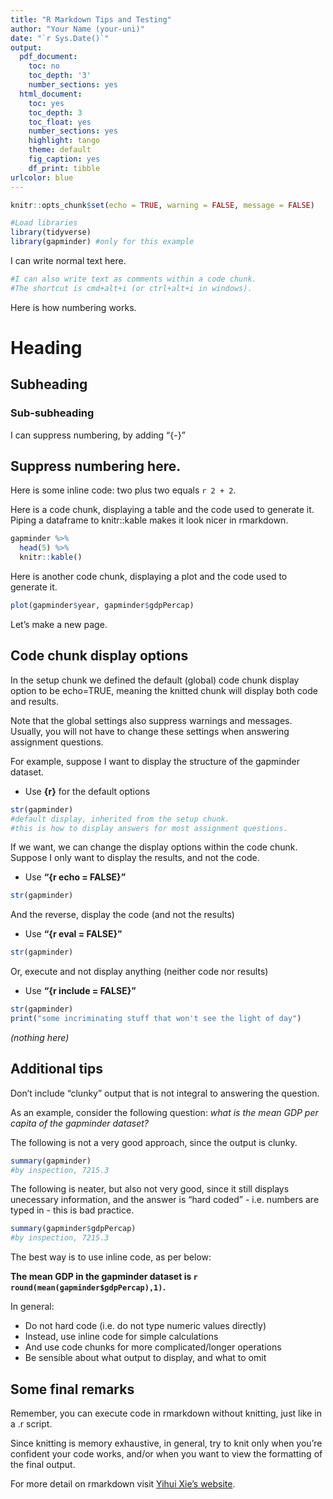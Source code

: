 ```yaml
---
title: "R Markdown Tips and Testing"
author: "Your Name (your-uni)"
date: "`r Sys.Date()`"
output:
  pdf_document:
    toc: no
    toc_depth: '3'
    number_sections: yes
  html_document:
    toc: yes
    toc_depth: 3
    toc_float: yes
    number_sections: yes
    highlight: tango
    theme: default
    fig_caption: yes
    df_print: tibble
urlcolor: blue
---
```


```r
knitr::opts_chunk$set(echo = TRUE, warning = FALSE, message = FALSE)
```

```r
#Load libraries
library(tidyverse)
library(gapminder) #only for this example
```

I can write normal text here.

```r
#I can also write text as comments within a code chunk.
#The shortcut is cmd+alt+i (or ctrl+alt+i in windows).
```

Here is how numbering works.

# Heading 
## Subheading
### Sub-subheading

I can suppress numbering, by adding "{-}"

## Suppress numbering here. {-}

Here is some inline code: two plus two equals `r 2 + 2`. 

Here is a code chunk, displaying a table and the code used to generate it.
Piping a dataframe to knitr::kable makes it look nicer in rmarkdown.
```r
gapminder %>% 
  head(5) %>% 
  knitr::kable()
```

\newpage 

Here is another code chunk, displaying a plot and the code used to generate it.
```r
plot(gapminder$year, gapminder$gdpPercap)
```

Let's make a new page.

\newpage

## Code chunk display options {-}

In the setup chunk we defined the default (global) code chunk display option to be echo=TRUE, meaning the knitted chunk will display both code and results.

Note that the global settings also suppress warnings and messages.
Usually, you will not have to change these settings when answering assignment questions.

For example, suppose I want to display the structure of the gapminder dataset.

- Use **{r}** for the default options

```r
str(gapminder)
#default display, inherited from the setup chunk.
#this is how to display answers for most assignment questions.
```

\medspace

If we want, we can change the display options within the code chunk.
Suppose I only want to display the results, and not the code. 

- Use **"{r echo = FALSE}"**

```r
str(gapminder)
```

\medspace

And the reverse, display the code (and not the results)

- Use **"{r eval = FALSE}"**

```r
str(gapminder)
```

\medspace

Or, execute and not display anything (neither code nor results)

- Use **"{r include = FALSE}"**

```r
str(gapminder)
print("some incriminating stuff that won't see the light of day")
```

*(nothing here)*

\newpage



## Additional tips {-}

Don't include "clunky" output that is not integral to answering the question.

As an example, consider the following question: *what is the mean GDP per capita of the gapminder dataset?*

The following is not a very good approach, since the output is clunky.
```r
summary(gapminder)
#by inspection, 7215.3
```

\medspace 

The following is neater, but also not very good, since it still displays unecessary information, and the answer is "hard coded" - i.e. numbers are typed in - this is bad practice.
```r
summary(gapminder$gdpPercap)
#by inspection, 7215.3
```

\medspace 

The best way is to use inline code, as per below:

**The mean GDP in the gapminder dataset is `r round(mean(gapminder$gdpPercap),1)`.**

\medspace 

In general:

- Do not hard code (i.e. do not type numeric values directly)
- Instead, use inline code for simple calculations
- And use code chunks for more complicated/longer operations
- Be sensible about what output to display, and what to omit

\newpage 

## Some final remarks {-}

Remember, you can execute code in rmarkdown without knitting, just like in a .r script. 

Since knitting is memory exhaustive, in general, try to knit only when you're confident your code works, and/or when you want to view the formatting of the final output. 

For more detail on rmarkdown visit [Yihui Xie's website](https://bookdown.org/yihui/rmarkdown/).

